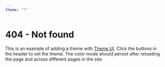 ```yaml
---
theme: "*" 
---
```




# 404 - Not found

This is an example of adding a theme with [Theme UI][].
Click the buttons in the header to set the theme.
The color mode should persist after reloading the page and across different pages in the site.

[theme ui]: https://theme-ui.now.sh
